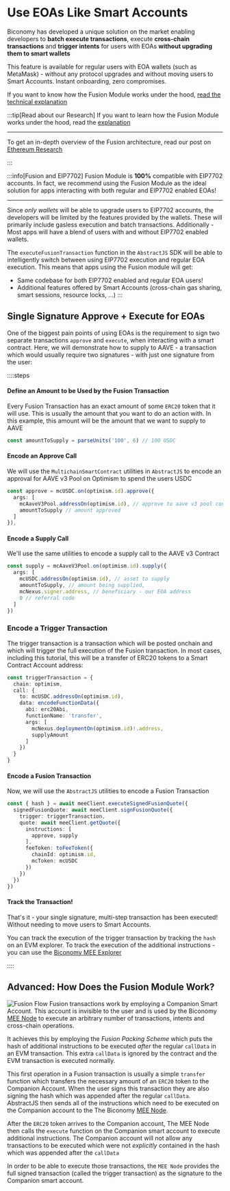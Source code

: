 # Use EOAs Like Smart Accounts

Biconomy has developed a unique solution on the market enabling developers
to **batch execute transactions**, execute **cross-chain transactions** and **trigger intents**
for users with EOAs **without upgrading them to smart wallets**

This feature is available for regular users with EOA wallets (such as MetaMask) - without any
protocol upgrades and without moving users to Smart Accounts. Instant onboarding, zero compromises.

If you want to know how the Fusion Module works under the hood, [read the technical explanation](#advanced-how-does-the-fusion-module-work)

:::tip[Read about our Research]
If you want to learn how the Fusion Module works under the hood, read the [explanation](#advanced-how-does-the-fusion-module-work)

---

To get an in-depth overview of the Fusion architecture, read our post on [Ethereum Research](https://ethresear.ch/t/fusion-module-7702-alternative-with-no-protocol-changes/20949)

:::

:::info[Fusion and EIP7702]
Fusion Module is **100%** compatible with EIP7702 accounts. In fact, we recommend using the Fusion Module
as the ideal solution for apps interacting with both regular and EIP7702 enabled EOAs!

---

Since *only wallets* will be able to upgrade users to EIP7702 accounts, the developers will be limited by the 
features provided by the wallets. These will primarily include gasless execution and batch transactions. Additionally - Most
apps will have a blend of users with and without EIP7702 enabled wallets. 

The `executeFusionTransaction` function in the `AbstractJS` SDK will be able to intelligently switch between using
EIP7702 execution and regular EOA execution. This means that apps using the Fusion module will get:

- Same codebase for both EIP7702 enabled and regular EOA users!
- Additional features offered by Smart Accounts (cross-chain gas sharing, smart sessions, resource locks, ...)
:::

## Single Signature Approve + Execute for EOAs
One of the biggest pain points of using EOAs is the requirement to sign two separate transactions `approve` and `execute`, 
when interacting with a smart contract. Here, we will demonstrate how to supply to AAVE - a transaction which would
usually require two signatures - with just one signature from the user:

::::steps
#### Define an Amount to be Used by the Fusion Transaction

Every Fusion Transaction has an exact amount of some `ERC20` token that it will use. This is usually the amount
that you want to do an action with. In this example, this amount will be the amount that we want to supply to 
AAVE

```ts
const amountToSupply = parseUnits('100', 6) // 100 USDC
```

#### Encode an Approve Call
We will use the `MultichainSmartContract` utilities in `AbstractJS` to encode
an approval for AAVE v3 Pool on Optimism to spend the users USDC

```ts [Encode ERC20 Approve Call]
const approve = mcUSDC.on(optimism.id).approve({
  args: [
    mcAaveV3Pool.addressOn(optimism.id), // approve to aave v3 pool contract
    amountToSupply // amount approved
  ]
}),
```

#### Encode a Supply Call
We'll use the same utilities to encode a supply call to the
AAVE v3 Contract

```ts [Encode a Supply Call]
const supply = mcAaveV3Pool.on(optimism.id).supply({
  args: [
    mcUSDC.addressOn(optimism.id), // asset to supply
    amountToSupply, // amount being supplied,
    mcNexus.signer.address, // beneficiary - our EOA address
    0 // referral code
  ]
})
```

### Encode a Trigger Transaction
The trigger transaction is a transaction which will be posted onchain and
which will trigger the full execution of the Fusion transaction. In most
cases, including this tutorial, this will be a transfer of ERC20 tokens 
to a Smart Contract Account address:

```ts [Trigger Transaction]
const triggerTransaction = {
  chain: optimism,
  call: {
    to: mcUSDC.addressOn(optimism.id),
    data: encodeFunctionData({
      abi: erc20Abi,
      functionName: 'transfer',
      args: [
        mcNexus.deploymentOn(optimism.id)!.address,
        supplyAmount
      ]
    })
  }
}
```

#### Encode a Fusion Transaction
Now, we will use the `AbstractJS` utilities to encode a Fusion Transaction

```ts
const { hash } = await meeClient.executeSignedFusionQuote({
  signedFusionQuote: await meeClient.signFusionQuote({
    trigger: triggerTransaction,
    quote: await meeClient.getQuote({
      instructions: [
        approve, supply
      ],
      feeToken: toFeeToken({
        chainId: optimism.id,
        mcToken: mcUSDC
      })
    })
  })
})
```

#### Track the Transaction!

That's it - your single signature, multi-step transaction has been executed! Without needing
to move users to Smart Accounts.

You can track the execution of the trigger transaction by tracking the `hash` on an EVM explorer.
To track the execution of the additional instructions - you can use the [Biconomy MEE Explorer](https://meescan.biconomy.io)

::::

## Advanced: How Does the Fusion Module Work?

![Fusion Flow](https://i.imgur.com/dVUmznn.png)
Fusion transactions work by employing a Companion Smart Account. This account is invisible to the user
and is used by the Biconomy [MEE Node](/explained/mee) to execute an arbitrary number of transactions, intents and
cross-chain operations. 

It achieves this by employing the _Fusion Packing Scheme_ which puts the hash of additional instructions 
to be executed _after_ the regular `callData` in an EVM transaction. This extra `callData` is ignored by the 
contract and the EVM transaction is executed normally. 

This first operation in a Fusion transaction is usually a simple `transfer` function which transfers the necessary
amount of an `ERC20` token to the Companion Account. When the user signs this transaction they are also signing the
hash which was appended after the regular `callData`. AbstractJS then sends all of the 
instructions which need to be executed on the Companion account to the The Biconomy [MEE Node](/explained/mee). 

After the `ERC20` token arrives to the Companion account, The MEE Node then calls the `execute` function
on the Companion smart account to execute additional instructions. The Companion account will not allow any 
transactions to be executed which were not _explicitly_ contained in the hash which was appended after the `callData`

In order to be able to execute those transactions, the `MEE Node` provides the full signed transaction 
(called the trigger transaction) as the signature to the Companion smart account.

